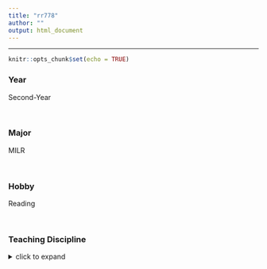 ```yaml
---
title: "rr778"
author: ""
output: html_document
---
```


<hr>

```r
knitr::opts_chunk$set(echo = TRUE)
```

### Year

Second-Year

<br>

### Major

MILR

<br>

### Hobby

Reading

<br>

### Teaching Discipline
<details>
  <summary>click to expand</summary>
- Perspective Drawing
<br>
- Magic Tricks/Editing Resume Tips
</details>
